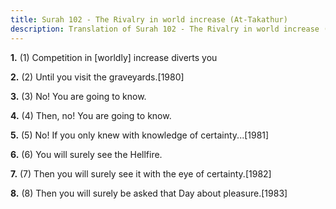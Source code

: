 ```yaml
---
title: Surah 102 - The Rivalry in world increase (At-Takathur)
description: Translation of Surah 102 - The Rivalry in world increase (At-Takathur)
---
```


**1.** (1) Competition in [worldly] increase diverts you

**2.** (2) Until you visit the graveyards.[1980]

**3.** (3) No! You are going to know.

**4.** (4) Then, no! You are going to know.

**5.** (5) No! If you only knew with knowledge of certainty...[1981]

**6.** (6) You will surely see the Hellfire.

**7.** (7) Then you will surely see it with the eye of certainty.[1982]

**8.** (8) Then you will surely be asked that Day about pleasure.[1983]

